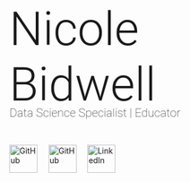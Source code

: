 <span style="font-size: 6em; font-weight: 300; font-family: 'Roboto', sans-serif; display: block; margin-bottom: -0.3em; margin-top: 50px;">Nicole Bidwell</span>

<span style="font-size: 1.5em; font-family: 'Roboto', sans-serif; font-weight: 200;">
    Data Science Specialist | Educator
</span>

<br>

[![GitHub](img/github.png){.home-button style="width: 50px; height: 50px;"}](https://github.com/nicolebid) &nbsp; &nbsp;
[![GitHub](img/mail.png){.home-button style="width: 50px; height: 50px;"}](index.qmd#contact) &nbsp; &nbsp;
[![LinkedIn](img/linkedin_2.png){.home-button style="width: 50px; height: 50px;"}](https://www.linkedin.com/in/nicolebidwell) 

<a href="index.qmd#about" class="btn-custom-arrow" style="margin-top: 200px;"></a>
